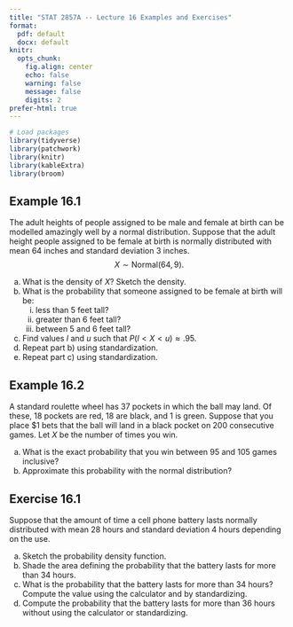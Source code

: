 ---
title: "STAT 2857A -- Lecture 16 Examples and Exercises"
format: 
  pdf: default
  docx: default
knitr: 
  opts_chunk:
    fig.align: center
    echo: false
    warning: false
    message: false
    digits: 2
prefer-html: true
---

```{r}
# Load packages
library(tidyverse)
library(patchwork)
library(knitr)
library(kableExtra)
library(broom)
```

## Example 16.1
The adult heights of people assigned to be male and female at birth can be modelled amazingly well by a normal distribution. Suppose that the adult height people assigned to be female at birth is normally distributed with mean 64 inches and standard deviation 3 inches.
$$
      X \sim \mbox{Normal}(64,9).
$$
    

a) What is the density of $X$? Sketch the density.
b) What is the probability that someone assigned to be female at birth will be:
      i) less than 5 feet tall? 
      ii) greater than 6 feet tall?
      iii) between 5 and 6 feet tall?
c) Find values $l$ and $u$ such that $P(l < X < u) \approx .95$. 
d) Repeat part b) using standardization.
e) Repeat part c) using standardization.

## Example 16.2

A standard roulette wheel has 37 pockets in which the ball may land. Of these, 18 pockets are red, 18 are black, and 1 is green. Suppose that you place \$1 bets that the ball will land in a black pocket on 200 consecutive games. Let $X$ be the number of times you win.

a) What is the exact probability that you win between 95 and 105 games inclusive?
b) Approximate this probability with the normal distribution?

## Exercise 16.1

Suppose that the amount of time a cell phone battery lasts normally distributed with mean 28 hours and standard deviation 4 hours depending on the use.

a) Sketch the probability density function.
b) Shade the area defining the probability that the battery lasts for more than 34 hours. 
c) What is the probability that the battery lasts for more than 34 hours? Compute the value using the calculator and by standardizing.
d) Compute the probability that the battery lasts for more than 36 hours without using the calculator or standardizing.